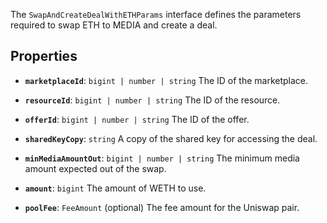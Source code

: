 The `SwapAndCreateDealWithETHParams` interface defines the parameters required to swap ETH to MEDIA and create a deal.

## Properties

- **`marketplaceId`**: `bigint | number | string`
The ID of the marketplace.

- **`resourceId`**: `bigint | number | string`
The ID of the resource.

- **`offerId`**: `bigint | number | string`
The ID of the offer.

- **`sharedKeyCopy`**: `string`
A copy of the shared key for accessing the deal.

- **`minMediaAmountOut`**: `bigint | number | string`
The minimum media amount expected out of the swap.

- **`amount`**: `bigint`
The amount of WETH to use.

- **`poolFee`**: `FeeAmount` (optional)
The fee amount for the Uniswap pair.